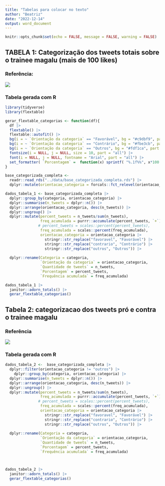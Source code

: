 ```yaml
---
title: "Tabelas para colocar no texto"
author: "Beatriz"
date: "2022-12-14"
output: word_document
---
```


```r
knitr::opts_chunk$set(echo = FALSE, message = FALSE, warning = FALSE)
```

## TABELA 1: Categorização dos tweets totais sobre o trainee magalu (mais de 100 likes)

### Referência:

![](images/paste-A9B5DA6B.png)

### Tabela gerada com R

```r
library(tidyverse)
library(flextable)

gerar_flextable_categorias <- function(df){
  df |> 
  flextable() |> 
  flextable::autofit() |> 
  bg(i = ~ `Orientação da categoria` == "Favorável", bg = "#c9dbf9", part = "body") |> 
  bg(i = ~ `Orientação da categoria` == "Contrário", bg = "#fbe3cb", part = "body") |> 
  bg(i = ~ `Orientação da categoria` == "Outros", bg = "#fdf1ca", part = "body") |> 
  fontsize(i = NULL, j = NULL, size = 10, part = "all") |> 
  font(i = NULL, j = NULL, fontname = "Arial", part = "all") |> 
  set_formatter( `Porcentagem` =  function(x) sprintf( "%.1f%%", x*100 ))
}
```

```r
base_categorizada_completa <-
  readr::read_rds("../data/base_categorizada_completa.rds") |>
  dplyr::mutate(orientacao_categoria = forcats::fct_relevel(orientacao_categoria, c("favoravel", "contrario", "outros")))
```

```r
dados_tabela_1 <- base_categorizada_completa |> 
  dplyr::group_by(categoria, orientacao_categoria) |> 
  dplyr::summarise(n_tweets = dplyr::n()) |> 
  dplyr::arrange(orientacao_categoria, desc(n_tweets)) |> 
  dplyr::ungroup() |> 
  dplyr::mutate(percent_tweets = n_tweets/sum(n_tweets),
                freq_acumulada = purrr::accumulate(percent_tweets, `+`),
               # percent_tweets = scales::percent(percent_tweets),
                freq_acumulada = scales::percent(freq_acumulada),
                orientacao_categoria = orientacao_categoria |> 
                  stringr::str_replace("favoravel", "Favorável") |> 
                  stringr::str_replace("contrario", "Contrário") |> 
                  stringr::str_replace("outros", "Outros")) |> 
  
  dplyr::rename(Categoria = categoria,
                `Orientação da categoria` = orientacao_categoria,
                `Quantidade de tweets` = n_tweets,
                `Porcentagem` = percent_tweets, 
                `Frequência acumulada` = freq_acumulada) 

dados_tabela_1 |> 
  janitor::adorn_totals() |> 
  gerar_flextable_categorias()


```

## Tabela 2: categorizacao dos tweets pró e contra o trainee magalu

### Referência

![](images/paste-246CC2F3.png)


### Tabela gerada com R

```r
dados_tabela_2 <-  base_categorizada_completa |> 
  dplyr::filter(orientacao_categoria != "outros") |> 
    dplyr::group_by(categoria, orientacao_categoria) |> 
  dplyr::summarise(n_tweets = dplyr::n()) |> 
  dplyr::arrange(orientacao_categoria, desc(n_tweets)) |> 
  dplyr::ungroup() |> 
  dplyr::mutate(percent_tweets = n_tweets/sum(n_tweets),
                freq_acumulada = purrr::accumulate(percent_tweets, `+`),
               # percent_tweets = scales::percent(percent_tweets),
                freq_acumulada = scales::percent(freq_acumulada),
                orientacao_categoria = orientacao_categoria |> 
                  stringr::str_replace("favoravel", "Favorável") |> 
                  stringr::str_replace("contrario", "Contrário") |> 
                  stringr::str_replace("outros", "Outros")) |> 
  
  dplyr::rename(Categoria = categoria,
                `Orientação da categoria` = orientacao_categoria,
                `Quantidade de tweets` = n_tweets,
                `Porcentagem` = percent_tweets, 
                `Frequência acumulada` = freq_acumulada) 



dados_tabela_2 |> 
  janitor::adorn_totals() |> 
  gerar_flextable_categorias()

```
